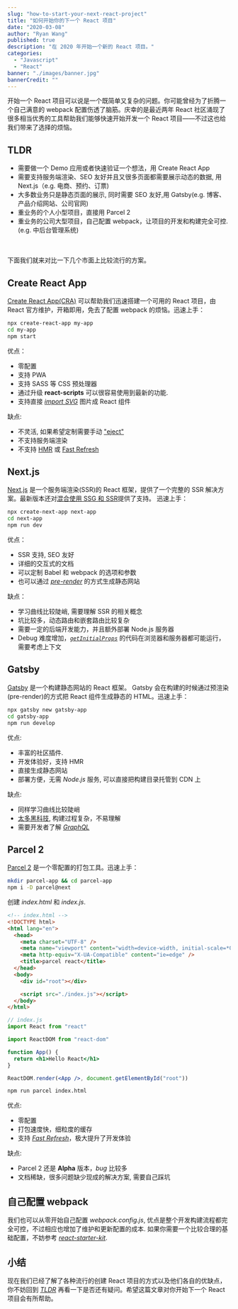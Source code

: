 ```yaml
---
slug: "how-to-start-your-next-react-project"
title: "如何开始你的下一个 React 项目"
date: "2020-03-08"
author: "Ryan Wang"
published: true
description: "在 2020 年开始一个新的 React 项目。"
categories:
  - "Javascript"
  - "React"
banner: "./images/banner.jpg"
bannerCredit: ""
---
```


开始一个 React 项目可以说是一个既简单又复杂的问题。你可能曾经为了折腾一个自己满意的 webpack 配置伤透了脑筋。庆幸的是最近两年 React 社区涌现了很多相当优秀的工具帮助我们能够快速开始开发一个 React 项目——不过这也给我们带来了选择的烦恼。

## TLDR

- 需要做一个 Demo 应用或者快速验证一个想法，用 Create React App
- 需要支持服务端渲染、SEO 友好并且又很多页面都需要展示动态的数据, 用 Next.js（e.g. 电商、预约、订票)
- 大多数业务只是静态页面的展示, 同时需要 SEO 友好,用 Gatsby(e.g. 博客、产品介绍网站、公司官网)
- 重业务的个人小型项目，直接用 Parcel 2
- 重业务的公司大型项目，自己配置 webpack，让项目的开发和构建完全可控.(e.g. 中后台管理系统)

<br />
<br />
下面我们就来对比一下几个市面上比较流行的方案。

## Create React App

[Create React App(CRA)](https://create-react-app.dev/) 可以帮助我们迅速搭建一个可用的 React 项目，由 React 官方维护，开箱即用，免去了配置 webpack 的烦恼。迅速上手：

```bash
npx create-react-app my-app
cd my-app
npm start
```

优点：

- 零配置
- 支持 PWA
- 支持 SASS 等 CSS 预处理器
- 通过升级 **react-scripts** 可以很容易使用到最新的功能.
- 支持直接 [_import SVG_](https://create-react-app.dev/docs/adding-images-fonts-and-files/#adding-svgs) 图片成 React 组件

缺点:

- 不灵活, 如果希望定制需要手动 ["eject"](https://create-react-app.dev/docs/available-scripts/#npm-run-eject)
- 不支持服务端渲染
- 不支持 [HMR](https://webpack.js.org/guides/hot-module-replacement/) 或 [Fast Refresh](https://reactnative.dev/docs/fast-refresh)

## Next.js

[Next.js](https://nextjs.org/) 是一个服务端渲染(SSR)的 React 框架，提供了一个完整的 SSR 解决方案。最新版本还对[混合使用 SSG 和 SSR](https://nextjs.org/blog/next-9-3#next-gen-static-site-generation-ssg-support)提供了支持。
迅速上手：

```bash
npx create-next-app next-app
cd next-app
npm run dev
```

优点：

- SSR 支持, SEO 友好
- 详细的交互式的文档
- 可以定制 Babel 和 webpack 的选项和参数
- 也可以通过 [_pre-render_](https://nextjs.org/docs/basic-features/pages#pre-rendering) 的方式生成静态网站

缺点：

- 学习曲线比较陡峭, 需要理解 SSR 的相关概念
- 坑比较多，动态路由和嵌套路由比较复杂
- 需要一定的后端开发能力，并且额外部署 Node.js 服务器
- Debug 难度增加，[_`getInitialProps`_](https://nextjs.org/docs/api-reference/data-fetching/getInitialProps) 的代码在浏览器和服务器都可能运行，需要考虑上下文

## Gatsby

[Gatsby](https://www.gatsbyjs.org/) 是一个构建静态网站的 React 框架。 Gatsby 会在构建的时候通过预渲染(pre-render)的方式把 React 组件生成静态的 HTML。迅速上手：

```bash
npx gatsby new gatsby-app
cd gatsby-app
npm run develop
```

优点:

- 丰富的社区插件.
- 开发体验好，支持 HMR
- 直接生成静态网站
- 部署方便，无需 _Node.js_ 服务, 可以直接把构建目录托管到 CDN 上

缺点:

- 同样学习曲线比较陡峭
- [太多黑科技](https://www.gatsbyjs.org/docs/gatsby-internals/), 构建过程复杂，不易理解
- 需要开发者了解 [_GraphQL_](https://graphql.org/)

## Parcel 2

[Parcel 2](https://github.com/parcel-bundler/parcel) 是一个零配置的打包工具。迅速上手：

```bash
mkdir parcel-app && cd parcel-app
npm i -D parcel@next
```

创建 _index.html_ 和 _index.js_.

```html
<!-- index.html -->
<!DOCTYPE html>
<html lang="en">
  <head>
    <meta charset="UTF-8" />
    <meta name="viewport" content="width=device-width, initial-scale=*0" />
    <meta http-equiv="X-UA-Compatible" content="ie=edge" />
    <title>parcel react</title>
  </head>
  <body>
    <div id="root"></div>

    <script src="./index.js"></script>
  </body>
</html>
```

```jsx
// index.js
import React from "react"

import ReactDOM from "react-dom"

function App() {
  return <h1>Hello React</h1>
}

ReactDOM.render(<App />, document.getElementById("root"))
```

```bash
npm run parcel index.html
```

优点:

- 零配置
- 打包速度快，细粒度的缓存
- 支持 [_Fast Refresh_](https://github.com/parcel-bundler/parcel/pull/3654)，极大提升了开发体验

缺点:

- Parcel 2 还是 **Alpha** 版本，_bug_ 比较多
- 文档稀缺，很多问题缺少现成的解决方案, 需要自己踩坑

## 自己配置 webpack

我们也可以从零开始自己配置 _webpack.config.js_, 优点是整个开发构建流程都完全可控，不过相应也增加了维护和更新配置的成本.
如果你需要一个比较合理的基础配置，不妨参考 [_react-starter-kit_](https://github.com/ryanwang520/react-starter-kit).

## 小结

现在我们已经了解了各种流行的创建 React 项目的方式以及他们各自的优缺点，你不妨回到 [_TLDR_](#tldr) 再看一下是否还有疑问。希望这篇文章对你开始下一个 React 项目会有所帮助。
